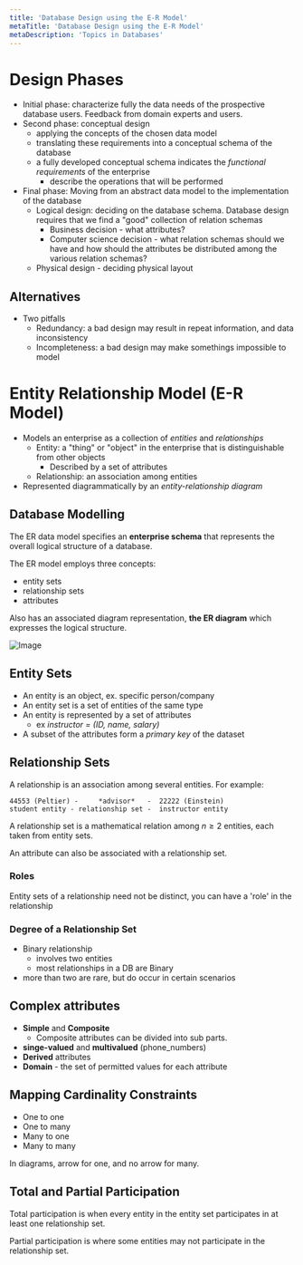 ```yaml
---
title: 'Database Design using the E-R Model'
metaTitle: 'Database Design using the E-R Model'
metaDescription: 'Topics in Databases'
---
```


# Design Phases

- Initial phase: characterize fully the data needs of the prospective database users. Feedback from domain experts and users.
- Second phase: conceptual design
  - applying the concepts of the chosen data model
  - translating these requirements into a conceptual schema of the database
  - a fully developed conceptual schema indicates the _functional requirements_ of the enterprise
    - describe the operations that will be performed
- Final phase: Moving from an abstract data model to the implementation of the database
  - Logical design: deciding on the database schema. Database design requires that we find a "good" collection of relation schemas
    - Business decision - what attributes?
    - Computer science decision - what relation schemas should we have and how should the attributes be distributed among the various relation schemas?
  - Physical design - deciding physical layout

## Alternatives

- Two pitfalls
  - Redundancy: a bad design may result in repeat information, and data inconsistency
  - Incompleteness: a bad design may make somethings impossible to model

# Entity Relationship Model (E-R Model)

- Models an enterprise as a collection of _entities_ and _relationships_
  - Entity: a "thing" or "object" in the enterprise that is distinguishable from other objects
    - Described by a set of attributes
  - Relationship: an association among entities
- Represented diagrammatically by an _entity-relationship diagram_

## Database Modelling

The ER data model specifies an **enterprise schema** that represents the overall logical structure of a database.

The ER model employs three concepts:

- entity sets
- relationship sets
- attributes

Also has an associated diagram representation, **the ER diagram** which expresses the logical structure.

![Image](https://i.stack.imgur.com/ajEiz.jpg)

## Entity Sets

- An entity is an object, ex. specific person/company
- An entity set is a set of entities of the same type
- An entity is represented by a set of attributes
  - ex _instructor = (ID, name, salary)_
- A subset of the attributes form a _primary key_ of the dataset

## Relationship Sets

A relationship is an association among several entities. For example:

```
44553 (Peltier) -     *advisor*   -  22222 (Einstein)
student entity - relationship set -  instructor entity
```

A relationship set is a mathematical relation among $n \geq 2$ entities, each taken from entity sets.

An attribute can also be associated with a relationship set.

### Roles

Entity sets of a relationship need not be distinct, you can have a 'role' in the relationship

### Degree of a Relationship Set

- Binary relationship
  - involves two entities
  - most relationships in a DB are Binary
- more than two are rare, but do occur in certain scenarios

## Complex attributes

- **Simple** and **Composite**
  - Composite attributes can be divided into sub parts.
- **singe-valued** and **multivalued** (phone_numbers)
- **Derived** attributes
- **Domain** - the set of permitted values for each attribute

## Mapping Cardinality Constraints

- One to one
- One to many
- Many to one
- Many to many

In diagrams, arrow for one, and no arrow for many.

## Total and Partial Participation

Total participation is when every entity in the entity set participates in at least one relationship set.

Partial participation is where some entities may not participate in the relationship set.
